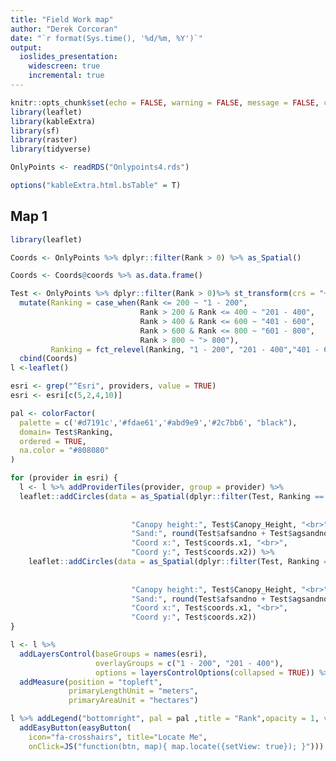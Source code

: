 ```yaml
---
title: "Field Work map"
author: "Derek Corcoran"
date: "`r format(Sys.time(), '%d/%m, %Y')`"
output:
  ioslides_presentation:
    widescreen: true
    incremental: true
---
```


```r
knitr::opts_chunk$set(echo = FALSE, warning = FALSE, message = FALSE, cache = FALSE, tidy = TRUE, tidy.opts= list(blank = FALSE, width.cutoff = 60))
library(leaflet)
library(kableExtra)
library(sf)
library(raster)
library(tidyverse)

OnlyPoints <- readRDS("Onlypoints4.rds")

options("kableExtra.html.bsTable" = T)
```

## Map 1

```r
library(leaflet)

Coords <- OnlyPoints %>% dplyr::filter(Rank > 0) %>% as_Spatial()

Coords <- Coords@coords %>% as.data.frame()

Test <- OnlyPoints %>% dplyr::filter(Rank > 0)%>% st_transform(crs = "+proj=longlat +datum=WGS84") %>% 
  mutate(Ranking = case_when(Rank <= 200 ~ "1 - 200",
                             Rank > 200 & Rank <= 400 ~ "201 - 400",
                             Rank > 400 & Rank <= 600 ~ "401 - 600",
                             Rank > 600 & Rank <= 800 ~ "601 - 800",
                             Rank > 800 ~ "> 800"),
         Ranking = fct_relevel(Ranking, "1 - 200", "201 - 400","401 - 600", "601 - 800")) %>% 
  cbind(Coords)
l <-leaflet()

esri <- grep("^Esri", providers, value = TRUE)
esri <- esri[c(5,2,4,10)]

pal <- colorFactor(
  palette = c('#d7191c','#fdae61','#abd9e9','#2c7bb6', "black"),
  domain= Test$Ranking,
  ordered = TRUE,
  na.color = "#808080"
)

for (provider in esri) {
  l <- l %>% addProviderTiles(provider, group = provider) %>% 
  leaflet::addCircles(data = as_Spatial(dplyr::filter(Test, Ranking == "1 - 200")), group = "1 - 200", color = ~pal(Ranking), popup = paste("<b>Ranking:", Test$Rank,"</b>", "<br>", 
                                                                                    "Habitat:", Test$habtype, "<br>",
                                                                                    "Dataset:", Test$Dataset, "<br>",
                           "Canopy height:", Test$Canopy_Height, "<br>",
                           "Sand:", round(Test$afsandno + Test$agsandno), "<br>",
                           "Coord x:", Test$coords.x1, "<br>",
                           "Coord y:", Test$coords.x2)) %>% 
    leaflet::addCircles(data = as_Spatial(dplyr::filter(Test, Ranking == "201 - 400")), group = "201 - 400", color = ~pal(Ranking), popup = paste("<b>Ranking:", Test$Rank,"</b>", "<br>", 
                                                                                    "Habitat:", Test$habtype, "<br>",
                                                                                    "Dataset:", Test$Dataset, "<br>",
                           "Canopy height:", Test$Canopy_Height, "<br>",
                           "Sand:", round(Test$afsandno + Test$agsandno), "<br>",
                           "Coord x:", Test$coords.x1, "<br>",
                           "Coord y:", Test$coords.x2))
}

l <- l %>%
  addLayersControl(baseGroups = names(esri),
                   overlayGroups = c("1 - 200", "201 - 400"),
                   options = layersControlOptions(collapsed = TRUE)) %>%
  addMeasure(position = "topleft",
             primaryLengthUnit = "meters",
             primaryAreaUnit = "hectares")

l %>% addLegend("bottomright", pal = pal ,title = "Rank",opacity = 1, values = Test$Ranking) %>%
  addEasyButton(easyButton(
    icon="fa-crosshairs", title="Locate Me",
    onClick=JS("function(btn, map){ map.locate({setView: true}); }")))
```